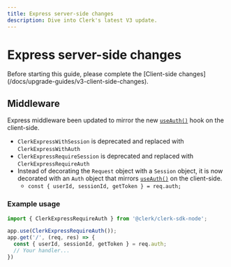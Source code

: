 ```yaml
---
title: Express server-side changes
description: Dive into Clerk's latest V3 update.
---
```


# Express server-side changes

<Callout type="info">
  Before starting this guide, please complete the [Client-side changes](/docs/upgrade-guides/v3-client-side-changes).
</Callout>

## Middleware

Express middleware been updated to mirror the new [`useAuth()`][use-auth] hook on the client-side.

- `ClerkExpressWithSession` is deprecated and replaced with `ClerkExpressWithAuth`
- `ClerkExpressRequireSession` is deprecated and replaced with `ClerkExpressRequireAuth`
- Instead of decorating the `Request` object with a `Session` object, it is now decorated with an `Auth` object that mirrors [`useAuth()`][use-auth] on the client-side.
  - `const { userId, sessionId, getToken } = req.auth;`

### Example usage

```js
import { ClerkExpressRequireAuth } from '@clerk/clerk-sdk-node';

app.use(ClerkExpressRequireAuth());
app.get('/', (req, res) => {
  const { userId, sessionId, getToken } = req.auth;
  // Your handler...
})
```

[use-auth]: /docs/references/react/use-auth#use-auth